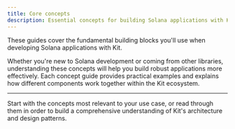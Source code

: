 ```yaml
---
title: Core concepts
description: Essential concepts for building Solana applications with Kit
---
```


These guides cover the fundamental building blocks you'll use when developing Solana applications with Kit.

Whether you're new to Solana development or coming from other libraries, understanding these concepts will help you build robust applications more effectively. Each concept guide provides practical examples and explains how different components work together within the Kit ecosystem.

---

Start with the concepts most relevant to your use case, or read through them in order to build a comprehensive understanding of Kit's architecture and design patterns.
